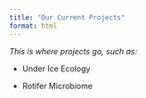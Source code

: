 ```yaml
---
title: "Our Current Projects"
format: html
---
```


*This is where projects go, such as:*

- Under Ice Ecology

- Rotifer Microbiome